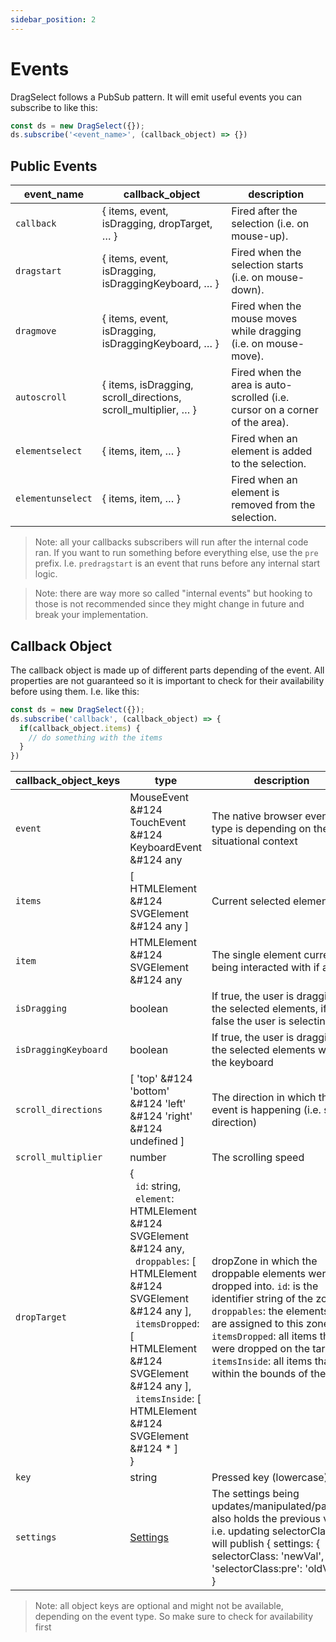```yaml
---
sidebar_position: 2
---
```


# Events

DragSelect follows a PubSub pattern. It will emit useful events you can subscribe to like this:
  
```js
const ds = new DragSelect({});
ds.subscribe('<event_name>', (callback_object) => {})
```

## Public Events

|event_name |callback_object |description |
|--- |--- |---
|`callback` |{ items, event, isDragging, dropTarget, … } |Fired after the selection (i.e. on mouse-up). 
|`dragstart` |{ items, event, isDragging, isDraggingKeyboard, … } |Fired when the selection starts (i.e. on mouse-down). 
|`dragmove` |{ items, event, isDragging, isDraggingKeyboard, … } |Fired when the mouse moves while dragging (i.e. on mouse-move).
|`autoscroll` |{ items, isDragging, scroll_directions, scroll_multiplier, … } |Fired when the area is auto-scrolled (i.e. cursor on a corner of the area).
|`elementselect` |{ items, item, … } |Fired when an element is added to the selection.
|`elementunselect` |{ items, item, … } |Fired when an element is removed from the selection.

> Note: all your callbacks subscribers will run after the internal code ran. If you want to run something before everything else, use the `pre` prefix. I.e. `predragstart` is an event that runs before any internal start logic.

> Note: there are way more so called "internal events" but hooking to those is not recommended since they might change in future and break your implementation.

## Callback Object

The callback object is made up of different parts depending of the event. All properties are not guaranteed so it is important to check for their availability before using them. I.e. like this:

```js
const ds = new DragSelect({});
ds.subscribe('callback', (callback_object) => {
  if(callback_object.items) {
    // do something with the items
  }
})
```

|callback_object_keys |type |description |
|--- |--- |---
| `event` | MouseEvent &#124 TouchEvent &#124 KeyboardEvent &#124 any | The native browser event, the type is depending on the situational context
| `items` | [ HTMLElement &#124 SVGElement &#124 any ] | Current selected elements
| `item` | HTMLElement &#124 SVGElement &#124 any | The single element currently being interacted with if any
| `isDragging` | boolean | If true, the user is dragging the selected elements, if false the user is selecting
| `isDraggingKeyboard` | boolean | If true, the user is dragging the selected elements with the keyboard
| `scroll_directions` | [ 'top' &#124 'bottom' &#124 'left' &#124 'right' &#124 undefined ] | The direction in which the event is happening (i.e. scroll direction)
| `scroll_multiplier` | number | The scrolling speed
| `dropTarget` | { <br />&nbsp;&nbsp;`id`: string,<br />&nbsp;&nbsp;`element`: HTMLElement &#124 SVGElement &#124 any,<br />&nbsp;&nbsp;`droppables`: [ HTMLElement &#124 SVGElement &#124 any ],<br />&nbsp;&nbsp;`itemsDropped`: [ HTMLElement &#124 SVGElement &#124 any ],<br />&nbsp;&nbsp;`itemsInside`: [ HTMLElement &#124 SVGElement &#124 * ] <br />} | dropZone in which the droppable elements were dropped into. `id`: is the identifier string of the zone. `droppables`: the elements that are assigned to this zone. `itemsDropped`: all items that were dropped on the target. `itemsInside`: all items that are within the bounds of the zone |
| `key` | string | Pressed key (lowercase)
| `settings` | [Settings](Settings) | The settings being updates/manipulated/passed, also holds the previous value. i.e. updating selectorClass will publish { settings: { selectorClass: 'newVal', 'selectorClass:pre': 'oldVal' } }

> Note: all object keys are optional and might not be available, depending on the event type. So make sure to check for availability first
